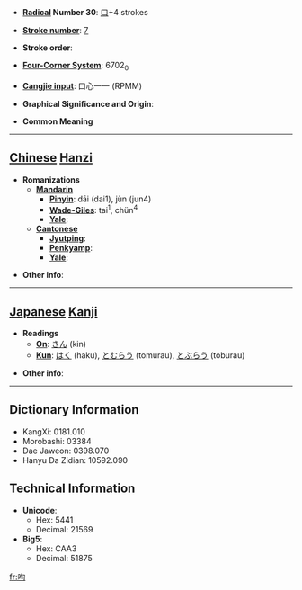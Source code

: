 * '''[[Wiktionary:Chinese radical index| Radical]] Number 30''': [[Wiktionary:Chinese radical index 口|口]]+4 strokes

* '''[[Wiktionary:Chinese total strokes index|Stroke number]]''': [[Wiktionary:Chinese total strokes index 7|7]]

* '''Stroke order''': 

* '''[[Wiktionary:Chinese four corner index|Four-Corner System]]''': 6702<sub>0</sub>

* '''[[Wiktionary:Chinese Cangjie index|Cangjie input]]''': 口心一一 (RPMM)

* '''Graphical Significance and Origin''': 

* '''Common Meaning'''

----

== [[Chinese]] [[Hanzi]] ==

* '''Romanizations'''
** '''[[Mandarin]]'''
*** '''[[Pinyin]]''': dāi (dai1), jùn (jun4)
*** '''[[Wade-Giles]]''': tai<sup>1</sup>, chün<sup>4</sup>
*** '''[[Yale]]''': 
** '''[[Cantonese]]'''
*** '''[[Jyutping]]''':
*** '''[[Penkyamp]]''': 
*** '''[[Yale]]''': 

* '''Other info''': 

----

== [[Japanese]] [[Kanji]] ==

* '''Readings'''
** '''[[On]]''': [[きん]] (kin)
** '''[[Kun]]''': [[はく]] (haku), [[とむらう]] (tomurau), [[とぶらう]] (toburau)

* '''Other info''':  

----

== Dictionary Information ==

* KangXi: 0181.010
* Morobashi: 03384
* Dae Jaweon: 0398.070
* Hanyu Da Zidian: 10592.090

== Technical Information ==

* '''Unicode''':
** Hex: 5441
** Decimal: 21569
* '''Big5''':
** Hex: CAA3
** Decimal: 51875

[[fr:呁]]